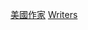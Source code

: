 {{parentcat}}
{{commonscat|Writers from the United States by state}}

[[Category:美國作家|]]
[[Category:美國各州各職業人物|Writers]]

<!--  -->